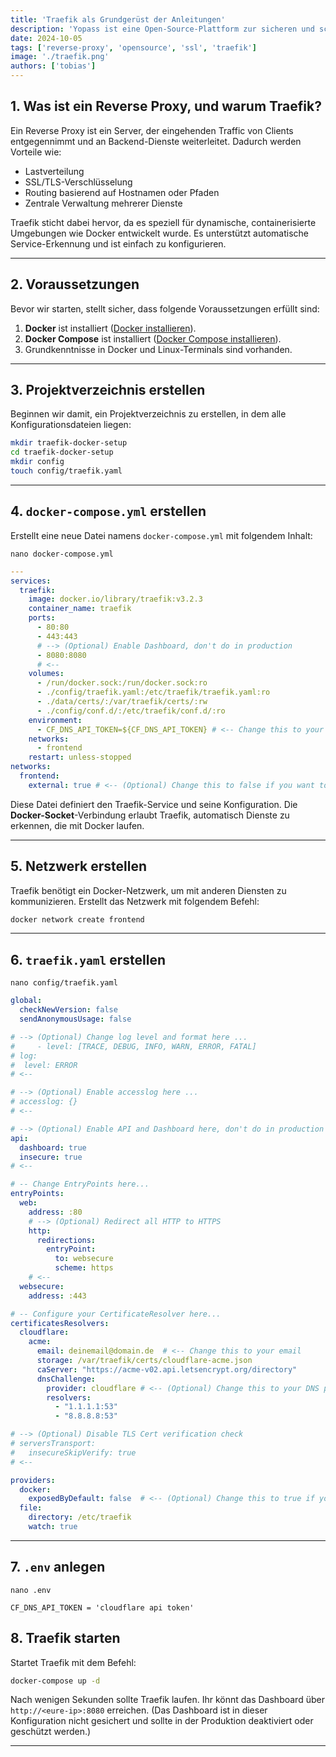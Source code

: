 ```yaml
---
title: 'Traefik als Grundgerüst der Anleitungen'
description: 'Yopass ist eine Open-Source-Plattform zur sicheren und schnellen Übermittlung vertraulicher Daten.'
date: 2024-10-05
tags: ['reverse-proxy', 'opensource', 'ssl', 'traefik']
image: './traefik.png'
authors: ['tobias']
---
```


## 1. Was ist ein Reverse Proxy, und warum Traefik?

Ein Reverse Proxy ist ein Server, der eingehenden Traffic von Clients entgegennimmt und an Backend-Dienste weiterleitet. Dadurch werden Vorteile wie:

- Lastverteilung
- SSL/TLS-Verschlüsselung
- Routing basierend auf Hostnamen oder Pfaden
- Zentrale Verwaltung mehrerer Dienste 

Traefik sticht dabei hervor, da es speziell für dynamische, containerisierte Umgebungen wie Docker entwickelt wurde. Es unterstützt automatische Service-Erkennung und ist einfach zu konfigurieren.

---

## 2. Voraussetzungen

Bevor wir starten, stellt sicher, dass folgende Voraussetzungen erfüllt sind:

1. **Docker** ist installiert ([Docker installieren](https://docs.docker.com/get-docker/)).
2. **Docker Compose** ist installiert ([Docker Compose installieren](https://docs.docker.com/compose/install/)).
3. Grundkenntnisse in Docker und Linux-Terminals sind vorhanden.

---

## 3. Projektverzeichnis erstellen

Beginnen wir damit, ein Projektverzeichnis zu erstellen, in dem alle Konfigurationsdateien liegen:

```bash
mkdir traefik-docker-setup
cd traefik-docker-setup
mkdir config
touch config/traefik.yaml
```

---

## 4. `docker-compose.yml` erstellen

Erstellt eine neue Datei namens `docker-compose.yml` mit folgendem Inhalt:

```shell
nano docker-compose.yml
```

```yaml title="docker-compose.yml"
---
services:
  traefik:
    image: docker.io/library/traefik:v3.2.3
    container_name: traefik
    ports:
      - 80:80
      - 443:443
      # --> (Optional) Enable Dashboard, don't do in production
      - 8080:8080
      # <--
    volumes:
      - /run/docker.sock:/run/docker.sock:ro
      - ./config/traefik.yaml:/etc/traefik/traefik.yaml:ro
      - ./data/certs/:/var/traefik/certs/:rw
      - ./config/conf.d/:/etc/traefik/conf.d/:ro
    environment:
      - CF_DNS_API_TOKEN=${CF_DNS_API_TOKEN} # <-- Change this to your Cloudflare API Token
    networks:
      - frontend
    restart: unless-stopped
networks:
  frontend:
    external: true # <-- (Optional) Change this to false if you want to create a new network
```

Diese Datei definiert den Traefik-Service und seine Konfiguration. Die **Docker-Socket**-Verbindung erlaubt Traefik, automatisch Dienste zu erkennen, die mit Docker laufen.

---

## 5. Netzwerk erstellen

Traefik benötigt ein Docker-Netzwerk, um mit anderen Diensten zu kommunizieren. Erstellt das Netzwerk mit folgendem Befehl:

```bash
docker network create frontend
```

---

## 6. `traefik.yaml` erstellen

```shell
nano config/traefik.yaml
```

```yaml title="traefik.yaml"
global:
  checkNewVersion: false
  sendAnonymousUsage: false

# --> (Optional) Change log level and format here ...
#     - level: [TRACE, DEBUG, INFO, WARN, ERROR, FATAL]
# log:
#  level: ERROR
# <--

# --> (Optional) Enable accesslog here ...
# accesslog: {}
# <--

# --> (Optional) Enable API and Dashboard here, don't do in production
api:
  dashboard: true
  insecure: true
# <--

# -- Change EntryPoints here...
entryPoints:
  web:
    address: :80
    # --> (Optional) Redirect all HTTP to HTTPS
    http:
      redirections:
        entryPoint:
          to: websecure
          scheme: https
    # <--
  websecure:
    address: :443

# -- Configure your CertificateResolver here...
certificatesResolvers:
  cloudflare:
    acme:
      email: deinemail@domain.de  # <-- Change this to your email
      storage: /var/traefik/certs/cloudflare-acme.json
      caServer: "https://acme-v02.api.letsencrypt.org/directory"
      dnsChallenge:
        provider: cloudflare # <-- (Optional) Change this to your DNS provider
        resolvers:
          - "1.1.1.1:53"
          - "8.8.8.8:53"

# --> (Optional) Disable TLS Cert verification check
# serversTransport:
#   insecureSkipVerify: true
# <--

providers:
  docker:
    exposedByDefault: false  # <-- (Optional) Change this to true if you want to expose all services
  file:
    directory: /etc/traefik
    watch: true
```

---

## 7. `.env` anlegen 

```shell
nano .env
```

```env title=".env"
CF_DNS_API_TOKEN = 'cloudflare api token'
```

## 8. Traefik starten

Startet Traefik mit dem Befehl:

```bash
docker-compose up -d
```

Nach wenigen Sekunden sollte Traefik laufen. Ihr könnt das Dashboard über `http://<eure-ip>:8080` erreichen. (Das Dashboard ist in dieser Konfiguration nicht gesichert und sollte in der Produktion deaktiviert oder geschützt werden.)

---



